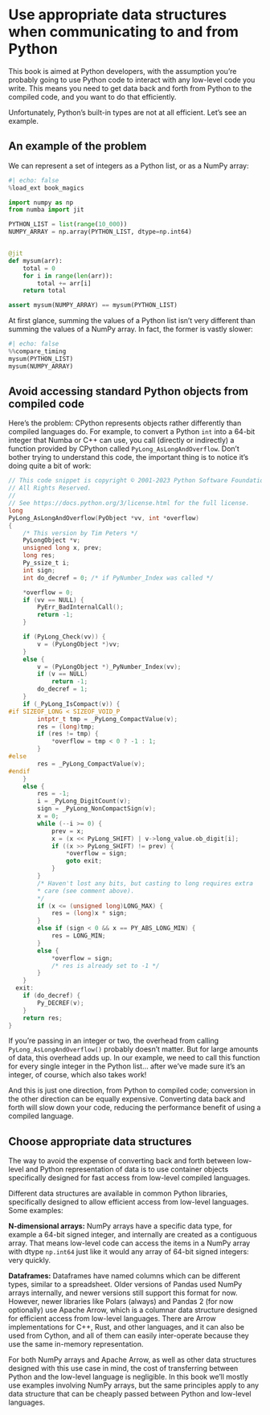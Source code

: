 # Use appropriate data structures when communicating to and from Python

This book is aimed at Python developers, with the assumption you're probably going to use Python code to interact with any low-level code you write.
This means you need to get data back and forth from Python to the compiled code, and you want to do that efficiently.

Unfortunately, Python's built-in types are not at all efficient.
Let's see an example.

## An example of the problem

We can represent a set of integers as a Python list, or as a NumPy array:

```python
#| echo: false
%load_ext book_magics
```

```python
import numpy as np
from numba import jit

PYTHON_LIST = list(range(10_000))
NUMPY_ARRAY = np.array(PYTHON_LIST, dtype=np.int64)


@jit
def mysum(arr):
    total = 0
    for i in range(len(arr)):
        total += arr[i]
    return total

assert mysum(NUMPY_ARRAY) == mysum(PYTHON_LIST)
```

At first glance, summing the values of a Python list isn't very different than summing the values of a NumPy array.
In fact, the former is vastly slower:

```python
#| echo: false
%%compare_timing
mysum(PYTHON_LIST)
mysum(NUMPY_ARRAY)
```

## Avoid accessing standard Python objects from compiled code

Here's the problem: CPython represents objects rather differently than compiled languages do.
For example, to convert a Python `int` into a 64-bit integer that Numba or C++ can use, you call (directly or indirectly) a function provided by CPython called `PyLong_AsLongAndOverflow`.
Don't bother trying to understand this code, the important thing is to notice it's doing quite a bit of work:

```c
// This code snippet is copyright © 2001-2023 Python Software Foundation;
// All Rights Reserved.
//
// See https://docs.python.org/3/license.html for the full license.
long
PyLong_AsLongAndOverflow(PyObject *vv, int *overflow)
{
    /* This version by Tim Peters */
    PyLongObject *v;
    unsigned long x, prev;
    long res;
    Py_ssize_t i;
    int sign;
    int do_decref = 0; /* if PyNumber_Index was called */

    *overflow = 0;
    if (vv == NULL) {
        PyErr_BadInternalCall();
        return -1;
    }

    if (PyLong_Check(vv)) {
        v = (PyLongObject *)vv;
    }
    else {
        v = (PyLongObject *)_PyNumber_Index(vv);
        if (v == NULL)
            return -1;
        do_decref = 1;
    }
    if (_PyLong_IsCompact(v)) {
#if SIZEOF_LONG < SIZEOF_VOID_P
        intptr_t tmp = _PyLong_CompactValue(v);
        res = (long)tmp;
        if (res != tmp) {
            *overflow = tmp < 0 ? -1 : 1;
        }
#else
        res = _PyLong_CompactValue(v);
#endif
    }
    else {
        res = -1;
        i = _PyLong_DigitCount(v);
        sign = _PyLong_NonCompactSign(v);
        x = 0;
        while (--i >= 0) {
            prev = x;
            x = (x << PyLong_SHIFT) | v->long_value.ob_digit[i];
            if ((x >> PyLong_SHIFT) != prev) {
                *overflow = sign;
                goto exit;
            }
        }
        /* Haven't lost any bits, but casting to long requires extra
        * care (see comment above).
        */
        if (x <= (unsigned long)LONG_MAX) {
            res = (long)x * sign;
        }
        else if (sign < 0 && x == PY_ABS_LONG_MIN) {
            res = LONG_MIN;
        }
        else {
            *overflow = sign;
            /* res is already set to -1 */
        }
    }
  exit:
    if (do_decref) {
        Py_DECREF(v);
    }
    return res;
}
```

If you're passing in an integer or two, the overhead from calling `PyLong_AsLongAndOverflow()` probably doesn't matter.
But for large amounts of data, this overhead adds up.
In our example, we need to call this function for every single integer in the Python list... after we've made sure it's an integer, of course, which also takes work!

And this is just one direction, from Python to compiled code; conversion in the other direction can be equally expensive.
Converting data back and forth will slow down your code, reducing the performance benefit of using a compiled language.

## Choose appropriate data structures

The way to avoid the expense of converting back and forth between low-level and Python representation of data is to use container objects specifically designed for fast access from low-level compiled languages.

Different data structures are available in common Python libraries, specifically designed to allow efficient access from low-level languages.
Some examples:

**N-dimensional arrays:** NumPy arrays have a specific data type, for example a 64-bit signed integer, and internally are created as a contiguous array.
That means low-level code can access the items in a NumPy array with dtype `np.int64` just like it would any array of 64-bit signed integers: very quickly.

**Dataframes:** Dataframes have named columns which can be different types, similar to a spreadsheet.
Older versions of Pandas used NumPy arrays internally, and newer versions still support this format for now.
However, newer libraries like Polars (always) and Pandas 2 (for now optionally) use Apache Arrow, which is a columnar data structure designed for efficient access from low-level languages.
There are Arrow implementations for C++, Rust, and other languages, and it can also be used from Cython, and all of them can easily inter-operate because they use the same in-memory representation.

For both NumPy arrays and Apache Arrow, as well as other data structures designed with this use case in mind, the cost of transferring between Python and the low-level language is negligible.
In this book we'll mostly use examples involving NumPy arrays, but the same principles apply to any data structure that can be cheaply passed between Python and low-level languages.

